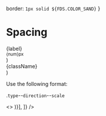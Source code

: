 
  border: `1px solid ${FDS.COLOR_SAND}`
}

<Meta title="Style Utilities/Spacing"  />

# Spacing

  <div style={{ display: "inline-flex", flexDirection: "column", alignItems: "center", minWidth: "20px", marginRight: 4, marginTop: -4 }}>
    <span style={{ fontWeight: "bold" }}>{label}</span>
    <div style={{ display: "inline-flex", flexDirection: "column", alignItems: "center" }}>
      <div style={{ height: "16px", background: FDS.COLOR_AQUA, marginRight: 4, marginLeft: 4, marginBottom: 2, width: `${num}px` }}/>
      <small style={{ fontSize: 9, lineHeight: "14px", fontStyle: "italic" }} className="color--slate">{num}px</small>
    </div>
  </div>
)

  <div className="display--inlineBlock margin--right--2 margin--bottom--2" style={{ border: className.startsWith('padding') ? `5px solid ${FDS.COLOR_SAND}` : ''}}>
    <div className={`${className.startsWith('padding') && className} display--inlineBlock border--all `} style={{ backgroundColor: className.startsWith('padding') ? FDS.COLOR_MINT : "#F6BDC1",  }}>
      <div className={`${className.startsWith('margin') && className} display--inlineBlock`} style={{ border: className.startsWith('margin') ? `5px solid ${FDS.COLOR_SAND}` : ''}}>
        <div className={`padding--all--2 color--charcoal fontWeight--bold bgColor--white`} style={{ border: `2px dashed #666` }}>
          {className} 
        </div>
      </div>
    </div>
  </div>
)

Use the following format: 

.`type`--`direction`--`scale`

<Story name="Margin">
  <>
  <TableLayout
    rows={[
      ['**Type**', '`margin` | `padding`'],
      ['**Direction**', '`left`  |  `right` | `top` | `bottom` | `x` | `y` | `all`'],
      ['**Scale (default: 3)**', { children: (
        <>
          <Scale label={1} num={4} />
          <Scale label={2} num={8} />
          <Scale label={3} num={16} />
          <Scale label={4} num={24} />
          <Scale label={5} num={32} />
        </>
      )}],
    ]} 
  />
  <SpacingExample className="margin--top" />
  <SpacingExample className="margin--bottom--2" />
  <SpacingExample className="margin--x--5" />
  <SpacingExample className="margin--y--1" />
  <SpacingExample className="margin--left--3" />
  <SpacingExample className="padding--y--1" />
  <SpacingExample className="padding--x" />
  <SpacingExample className="padding--all--1" />
  <SpacingExample className="padding--left--5" />
  </>
</Story>